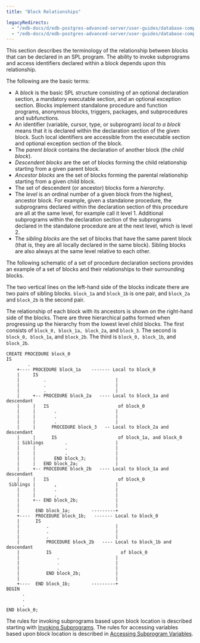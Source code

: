 ```yaml
---
title: "Block Relationships"

legacyRedirects:
  - "/edb-docs/d/edb-postgres-advanced-server/user-guides/database-compatibility-stored-procedural-language-guide/13/block_relationships.html"
  - "/edb-docs/d/edb-postgres-advanced-server/user-guides/database-compatibility-stored-procedural-language-guide/latest/block_relationships.html"
---
```


<div id="block_relationships" class="registered_link"></div>

This section describes the terminology of the relationship between blocks that can be declared in an SPL program. The ability to invoke subprograms and access identifiers declared within a block depends upon this relationship.

The following are the basic terms:

-   A *block* is the basic SPL structure consisting of an optional declaration section, a mandatory executable section, and an optional exception section. Blocks implement standalone procedure and function programs, anonymous blocks, triggers, packages, and subprocedures and subfunctions.
-   An identifier (variable, cursor, type, or subprogram) *local to a block* means that it is declared within the declaration section of the given block. Such local identifiers are accessible from the executable section and optional exception section of the block.
-   The *parent block* contains the declaration of another block (the *child block*).
-   *Descendent blocks* are the set of blocks forming the child relationship starting from a given parent block.
-   *Ancestor blocks* are the set of blocks forming the parental relationship starting from a given child block.
-   The set of descendent (or ancestor) blocks form a *hierarchy*.
-   The *level* is an ordinal number of a given block from the highest, ancestor block. For example, given a standalone procedure, the subprograms declared within the declaration section of this procedure are all at the same level, for example call it level 1. Additional subprograms within the declaration section of the subprograms declared in the standalone procedure are at the next level, which is level 2.
-   The *sibling blocks* are the set of blocks that have the same parent block (that is, they are all locally declared in the same block). Sibling blocks are also always at the same level relative to each other.

The following schematic of a set of procedure declaration sections provides an example of a set of blocks and their relationships to their surrounding blocks.

The two vertical lines on the left-hand side of the blocks indicate there are two pairs of sibling blocks. `block_1a` and `block_1b` is one pair, and `block_2a` and `block_2b` is the second pair.

The relationship of each block with its ancestors is shown on the right-hand side of the blocks. There are three hierarchical paths formed when progressing up the hierarchy from the lowest level child blocks. The first consists of `block_0, block_1a, block_2a`, and `block_3`. The second is `block_0, block_1a`, and `block_2b`. The third is `block_0, block_1b`, and `block_2b`.

```text
CREATE PROCEDURE block_0
IS
        .
    +---- PROCEDURE block_1a    ------- Local to block_0
    |     IS
    |         .                          |
    |         .                          |
    |         .                          |
    |     +-- PROCEDURE block_2a   ---- Local to block_1a and descendant
    |     |   IS                          of block_0
    |     |       .                      |
    |     |       .                      |
    |     |       .                      |
    |     |      PROCEDURE block_3   -- Local to block_2a and descendant
    |     |      IS                       of block_1a, and block_0
    | Siblings        .                  |
    |     |           .                  |
    |     |           .                  |
    |     |       END block_3;           |
    |     |   END block_2a;              |
    |     +-- PROCEDURE block_2b   ---- Local to block_1a and descendant
    |     |   IS                          of block_0
 Siblings |       ,                      |
    |     |       .                      |
    |     |       .                      |
    |     +-- END block_2b;              |
    |                                    |
    |      END block_1a;        ---------+
    +----  PROCEDURE block_1b;   ------- Local to block_0
    |      IS
    |          .                         |
    |          .                         |
    |          .                         |
    |          PROCEDURE block_2b   ---- Local to block_1b and descendant
    |          IS                          of block_0
    |              .                     |
    |              .                     |
    |              .                     |
    |          END block_2b;             |
    |                                    |
    +----  END block_1b;        ---------+
BEGIN
      .
      .
      .
END block_0;
```

The rules for invoking subprograms based upon block location is described starting with [Invoking Subprograms](04_invoking_subprograms/#invoking_subprograms). The rules for accessing variables based upon block location is described in [Accessing Subprogram Variables](07_accessing_subprogram_variables/#accessing_subprogram_variables).
